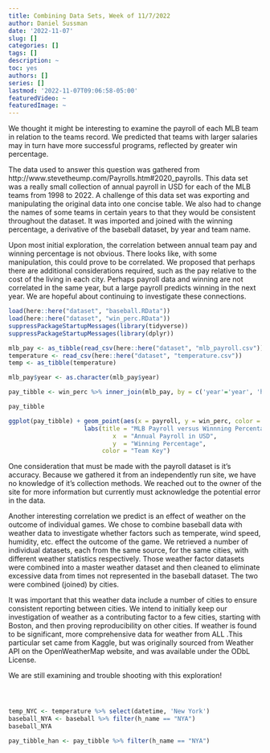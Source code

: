 ```yaml
---
title: Combining Data Sets, Week of 11/7/2022
author: Daniel Sussman
date: '2022-11-07'
slug: []
categories: []
tags: []
description: ~
toc: yes
authors: []
series: []
lastmod: '2022-11-07T09:06:58-05:00'
featuredVideo: ~
featuredImage: ~
---
```


We thought it might be interesting to examine the payroll of each MLB team in relation to the teams record. We predicted that teams with larger salaries may in turn have more successful programs, reflected by greater win percentage. 

The data used to answer this question was gathered from http://www.stevetheump.com/Payrolls.htm#2020_payrolls. This data set was a really small collection of annual payroll in USD for each of the MLB teams from 1998 to 2022. A challenge of this data set was exporting and manipulating the original data into one concise table. We also had to change the names of some teams in certain years to that they would be consistent throughout the dataset. It was imported and joined with the winning percentage, a derivative of the baseball dataset, by year and team name. 

Upon most initial exploration, the correlation between annual team pay and winning percentage is not obvious. There looks like, with some manipulation, this could prove to be correlated. We proposed that perhaps there are additional considerations required, such as the pay relative to the cost of the living in each city. Perhaps payroll data and winning are not correlated in the same year, but a large payroll predicts winning in the next year. We are hopeful about continuing to investigate these connections.   


```r
load(here::here("dataset", "baseball.RData"))
load(here::here("dataset", "win_perc.RData"))
suppressPackageStartupMessages(library(tidyverse))
suppressPackageStartupMessages(library(dplyr)) 

mlb_pay <- as_tibble(read_csv(here::here("dataset", "mlb_payroll.csv")))
temperature <- read_csv(here::here("dataset", "temperature.csv"))
temp <- as_tibble(temperature)
```
```r

mlb_pay$year <- as.character(mlb_pay$year)

pay_tibble <- win_perc %>% inner_join(mlb_pay, by = c('year'='year', 'h_name'='h_name')) %>% arrange(year)

pay_tibble

ggplot(pay_tibble) + geom_point(aes(x = payroll, y = win_perc, color = h_name)) + 
                     labs(title = "MLB Payroll versus Winnning Percentage", 
                             x  = "Annual Payroll in USD", 
                             y  = "Winning Percentage", 
                          color = "Team Key")


```

One consideration that must be made with the payroll dataset is it's accuracy. Because we gathered it from an independently run site, we have no knowledge of it's collection methods. We reached out to the owner of the site for more information but currently  must acknowledge the potential error in the data. 


Another interesting correlation we predict is an effect of weather on the outcome of individual games. We chose to combine baseball data with weather data to investigate whether factors such as temperate, wind speed, humidity, etc. effect the outcome of the game. We retrieved a number of individual datasets, each from the same source, for the same cities, with different weather statistics respectively. Those weather factor datasets were combined into a master weather dataset and then cleaned to eliminate excessive data from times not represented in the baseball dataset. The two were combined (joined) by cities. 

It was important that this weather data include a number of cities to ensure consistent reporting between cities. We intend to initially keep our investigation of weather as a contributing factor to a few cities, starting with Boston, and then proving reproducibility on other cities. If weather is found to be significant, more comprehensive data for weather from ALL  .This particular set came from Kaggle, but was originally sourced from Weather API on the OpenWeatherMap website, and was available under the ODbL License.

We are still examining and trouble shooting with this exploration!






```r

```

```r


```

```r


```

```r
temp_NYC <- temperature %>% select(datetime, 'New York')
baseball_NYA <- baseball %>% filter(h_name == "NYA") 
baseball_NYA   

pay_tibble_han <- pay_tibble %>% filter(h_name == "NYA")

```



